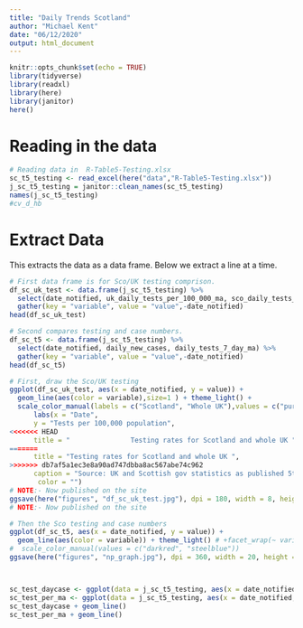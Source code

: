 ```yaml
---
title: "Daily Trends Scotland"
author: "Michael Kent"
date: "06/12/2020"
output: html_document
---
```


```r
knitr::opts_chunk$set(echo = TRUE)
library(tidyverse)
library(readxl)
library(here)
library(janitor)
here()
```

# Reading in the data

```r
# Reading data in  R-Table5-Testing.xlsx
sc_t5_testing <- read_excel(here("data","R-Table5-Testing.xlsx"))
j_sc_t5_testing = janitor::clean_names(sc_t5_testing)
names(j_sc_t5_testing)
#cv_d_hb

```
# Extract Data
This extracts the data as a data frame.  Below we extract a line at a time.
```r
# First data frame is for Sco/UK testing comprison.
df_sc_uk_test <- data.frame(j_sc_t5_testing) %>%
  select(date_notified, uk_daily_tests_per_100_000_ma, sco_daily_tests_per_100_000_ma) %>%
  gather(key = "variable", value = "value",-date_notified)
head(df_sc_uk_test)

# Second compares testing and case numbers.
df_sc_t5 <- data.frame(j_sc_t5_testing) %>%
  select(date_notified, daily_new_cases, daily_tests_7_day_ma) %>%
  gather(key = "variable", value = "value",-date_notified)
head(df_sc_t5)

```
```r
# First, draw the Sco/UK testing
ggplot(df_sc_uk_test, aes(x = date_notified, y = value)) + 
  geom_line(aes(color = variable),size=1 ) + theme_light() + 
  scale_color_manual(labels = c("Scotland", "Whole UK"),values = c("purple3", "steelblue3")  )+  
      labs(x = "Date", 
      y = "Tests per 100,000 population", 
<<<<<<< HEAD
      title = "               Testing rates for Scotland and whole UK ",
=======
      title = "Testing rates for Scotland and whole UK ",
>>>>>>> db7af5a1ec3e8a90ad747dbba8ac567abe74c962
      caption = "Source: UK and Scottish gov statistics as published 5th December 2020",
       color = "") 
# NOTE:- Now published on the site
ggsave(here("figures", "df_sc_uk_test.jpg"), dpi = 180, width = 8, height = 6)
# NOTE:- Now published on the site

# Then the Sco testing and case numbers
ggplot(df_sc_t5, aes(x = date_notified, y = value)) + 
  geom_line(aes(color = variable)) + theme_light() # +facet_wrap(~ variable)
#  scale_color_manual(values = c("darkred", "steelblue"))
ggsave(here("figures", "np_graph.jpg"), dpi = 360, width = 20, height = 20)




```



```r
sc_test_daycase <- ggplot(data = j_sc_t5_testing, aes(x = date_notified, y = daily_new_cases))
sc_test_per_ma <- ggplot(data = j_sc_t5_testing, aes(x = date_notified, y =  daily_tests_per_100_000_ma ))
sc_test_daycase + geom_line()
sc_test_per_ma + geom_line()
```  
  
  
  